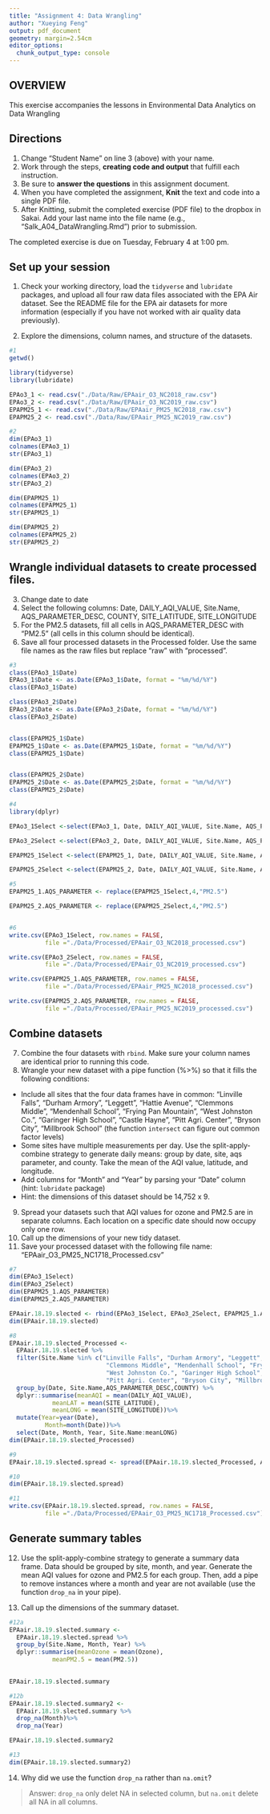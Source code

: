 ```yaml
---
title: "Assignment 4: Data Wrangling"
author: "Xueying Feng"
output: pdf_document
geometry: margin=2.54cm
editor_options: 
  chunk_output_type: console
---
```


## OVERVIEW

This exercise accompanies the lessons in Environmental Data Analytics on Data Wrangling 

## Directions
1. Change "Student Name" on line 3 (above) with your name.
3. Work through the steps, **creating code and output** that fulfill each instruction.
4. Be sure to **answer the questions** in this assignment document.
6. When you have completed the assignment, **Knit** the text and code into a single PDF file.
8. After Knitting, submit the completed exercise (PDF file) to the dropbox in Sakai. Add your last name into the file name (e.g., "Salk_A04_DataWrangling.Rmd") prior to submission.

The completed exercise is due on Tuesday, February 4 at 1:00 pm.

## Set up your session 
1. Check your working directory, load the `tidyverse` and `lubridate` packages, and upload all four raw data files associated with the EPA Air dataset. See the README file for the EPA air datasets for more information (especially if you have not worked with air quality data previously). 

2. Explore the dimensions, column names, and structure of the datasets. 

```r

#1
getwd()

library(tidyverse)
library(lubridate)

EPAo3_1 <- read.csv("./Data/Raw/EPAair_O3_NC2018_raw.csv")
EPAo3_2 <- read.csv("./Data/Raw/EPAair_O3_NC2019_raw.csv")
EPAPM25_1 <- read.csv("./Data/Raw/EPAair_PM25_NC2018_raw.csv")
EPAPM25_2 <- read.csv("./Data/Raw/EPAair_PM25_NC2019_raw.csv")

#2
dim(EPAo3_1)
colnames(EPAo3_1)
str(EPAo3_1)

dim(EPAo3_2)
colnames(EPAo3_2)
str(EPAo3_2)

dim(EPAPM25_1)
colnames(EPAPM25_1)
str(EPAPM25_1)

dim(EPAPM25_2)
colnames(EPAPM25_2)
str(EPAPM25_2)
```

## Wrangle individual datasets to create processed files.
3. Change date to date
4. Select the following columns: Date, DAILY_AQI_VALUE, Site.Name, AQS_PARAMETER_DESC, COUNTY, SITE_LATITUDE, SITE_LONGITUDE
5. For the PM2.5 datasets, fill all cells in AQS_PARAMETER_DESC with "PM2.5" (all cells in this column should be identical).
6. Save all four processed datasets in the Processed folder. Use the same file names as the raw files but replace "raw" with "processed".

```r
#3
class(EPAo3_1$Date)
EPAo3_1$Date <- as.Date(EPAo3_1$Date, format = "%m/%d/%Y") 
class(EPAo3_1$Date)

class(EPAo3_2$Date)
EPAo3_2$Date <- as.Date(EPAo3_2$Date, format = "%m/%d/%Y")
class(EPAo3_2$Date)


class(EPAPM25_1$Date)
EPAPM25_1$Date <- as.Date(EPAPM25_1$Date, format = "%m/%d/%Y")
class(EPAPM25_1$Date)


class(EPAPM25_2$Date)
EPAPM25_2$Date <- as.Date(EPAPM25_2$Date, format = "%m/%d/%Y")
class(EPAPM25_2$Date)

#4
library(dplyr)

EPAo3_1Select <-select(EPAo3_1, Date, DAILY_AQI_VALUE, Site.Name, AQS_PARAMETER_DESC, COUNTY, SITE_LATITUDE, SITE_LONGITUDE)

EPAo3_2Select <-select(EPAo3_2, Date, DAILY_AQI_VALUE, Site.Name, AQS_PARAMETER_DESC, COUNTY, SITE_LATITUDE, SITE_LONGITUDE)

EPAPM25_1Select <-select(EPAPM25_1, Date, DAILY_AQI_VALUE, Site.Name, AQS_PARAMETER_DESC, COUNTY, SITE_LATITUDE, SITE_LONGITUDE)

EPAPM25_2Select <-select(EPAPM25_2, Date, DAILY_AQI_VALUE, Site.Name, AQS_PARAMETER_DESC, COUNTY, SITE_LATITUDE, SITE_LONGITUDE)

#5
EPAPM25_1.AQS_PARAMETER <- replace(EPAPM25_1Select,4,"PM2.5")

EPAPM25_2.AQS_PARAMETER <- replace(EPAPM25_2Select,4,"PM2.5")


#6
write.csv(EPAo3_1Select, row.names = FALSE, 
          file ="./Data/Processed/EPAair_O3_NC2018_processed.csv")

write.csv(EPAo3_2Select, row.names = FALSE, 
          file ="./Data/Processed/EPAair_O3_NC2019_processed.csv")

write.csv(EPAPM25_1.AQS_PARAMETER, row.names = FALSE, 
          file ="./Data/Processed/EPAair_PM25_NC2018_processed.csv")

write.csv(EPAPM25_2.AQS_PARAMETER, row.names = FALSE, 
          file ="./Data/Processed/EPAair_PM25_NC2019_processed.csv")
```
## Combine datasets
7. Combine the four datasets with `rbind`. Make sure your column names are identical prior to running this code. 
8. Wrangle your new dataset with a pipe function (%>%) so that it fills the following conditions: 

* Include all sites that the four data frames have in common: "Linville Falls", "Durham Armory", "Leggett", "Hattie Avenue", "Clemmons Middle", "Mendenhall School", "Frying Pan Mountain", "West Johnston Co.", "Garinger High School", "Castle Hayne", "Pitt Agri. Center", "Bryson City", "Millbrook School" (the function `intersect` can figure out common factor levels)
* Some sites have multiple measurements per day. Use the split-apply-combine strategy to generate daily means: group by date, site, aqs parameter, and county. Take the mean of the AQI value, latitude, and longitude.
* Add columns for "Month" and "Year" by parsing your "Date" column (hint: `lubridate` package)
* Hint: the dimensions of this dataset should be 14,752 x 9.

9. Spread your datasets such that AQI values for ozone and PM2.5 are in separate columns. Each location on a specific date should now occupy only one row.
10. Call up the dimensions of your new tidy dataset.
11. Save your processed dataset with the following file name: "EPAair_O3_PM25_NC1718_Processed.csv"

```r
#7
dim(EPAo3_1Select)
dim(EPAo3_2Select)
dim(EPAPM25_1.AQS_PARAMETER)
dim(EPAPM25_2.AQS_PARAMETER)

EPAair.18.19.slected <- rbind(EPAo3_1Select, EPAo3_2Select, EPAPM25_1.AQS_PARAMETER, EPAPM25_2.AQS_PARAMETER)
dim(EPAair.18.19.slected)

#8
EPAair.18.19.slected_Processed <- 
  EPAair.18.19.slected %>%
  filter(Site.Name %in% c("Linville Falls", "Durham Armory", "Leggett", "Hattie Avenue", 
                           "Clemmons Middle", "Mendenhall School", "Frying Pan Mountain", 
                           "West Johnston Co.", "Garinger High School", "Castle Hayne", 
                           "Pitt Agri. Center", "Bryson City", "Millbrook School")) %>%
  group_by(Date, Site.Name,AQS_PARAMETER_DESC,COUNTY) %>%
  dplyr::summarise(meanAQI = mean(DAILY_AQI_VALUE), 
            meanLAT = mean(SITE_LATITUDE),
            meanLONG = mean(SITE_LONGITUDE))%>%
  mutate(Year=year(Date),
          Month=month(Date))%>%
  select(Date, Month, Year, Site.Name:meanLONG)
dim(EPAair.18.19.slected_Processed)

#9
EPAair.18.19.slected.spread <- spread(EPAair.18.19.slected_Processed, AQS_PARAMETER_DESC,meanAQI )

#10
dim(EPAair.18.19.slected.spread)

#11
write.csv(EPAair.18.19.slected.spread, row.names = FALSE, 
          file ="./Data/Processed/EPAair_O3_PM25_NC1718_Processed.csv")
```
## Generate summary tables
12. Use the split-apply-combine strategy to generate a summary data frame. Data should be grouped by site, month, and year. Generate the mean AQI values for ozone and PM2.5 for each group. Then, add a pipe to remove instances where a month and year are not available (use the function `drop_na` in your pipe). 

13. Call up the dimensions of the summary dataset.

```r
#12a
EPAair.18.19.slected.summary <- 
  EPAair.18.19.slected.spread %>%
  group_by(Site.Name, Month, Year) %>% 
  dplyr::summarise(meanOzone = mean(Ozone), 
            meanPM2.5 = mean(PM2.5)) 
  

EPAair.18.19.slected.summary

#12b
EPAair.18.19.slected.summary2 <-
  EPAair.18.19.slected.summary %>%
  drop_na(Month)%>%
  drop_na(Year)

EPAair.18.19.slected.summary2

#13
dim(EPAair.18.19.slected.summary2)

```

14. Why did we use the function `drop_na` rather than `na.omit`?

> Answer: `drop_na` only delet NA in selected column, but `na.omit` delete all NA in all columns.
